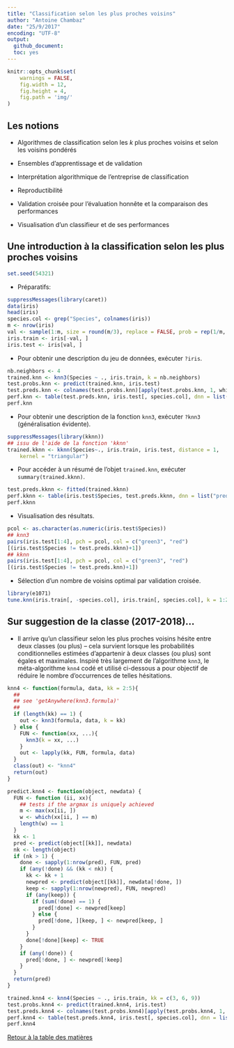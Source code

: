 ```yaml
---
title: "Classification selon les plus proches voisins"
author: "Antoine Chambaz"
date: "25/9/2017"
encoding: "UTF-8"
output:
  github_document:
  toc: yes
---
```


```r
knitr::opts_chunk$set(
    warnings = FALSE,
	fig.width = 12, 
	fig.height = 4, 
	fig.path = 'img/'
)
```


## Les notions

* Algorithmes de classification selon les $k$ plus proches voisins et selon
  les voisins pondérés

* Ensembles d'apprentissage et de validation

* Interprétation algorithmique de l'entreprise de classification

* Reproductibilité

* Validation  croisée  pour  l'évaluation   honnête  et  la  comparaison  des
  performances

* Visualisation d'un classifieur et de ses performances
  

## Une introduction à la classification selon les plus proches voisins

```r
set.seed(54321)
```

* Préparatifs:

```r
suppressMessages(library(caret))
data(iris)
head(iris)
species.col <- grep("Species", colnames(iris))
m <- nrow(iris)
val <- sample(1:m, size = round(m/3), replace = FALSE, prob = rep(1/m, m)) 
iris.train <- iris[-val, ]
iris.test <- iris[val, ]
```

* Pour  obtenir une description du  jeu de données, exécuter  `?iris`. 

```r
nb.neighbors <- 4
trained.knn <- knn3(Species ~ ., iris.train, k = nb.neighbors)
test.probs.knn <- predict(trained.knn, iris.test)
test.preds.knn <- colnames(test.probs.knn)[apply(test.probs.knn, 1, which.max)]
perf.knn <- table(test.preds.knn, iris.test[, species.col], dnn = list("pred", "truth"))
perf.knn
```

*  Pour  obtenir une  description  de  la  fonction `knn3`,  exécuter  `?knn3`
(généralisation évidente).

```r
suppressMessages(library(kknn))
## issu de l'aide de la fonction 'kknn'
trained.kknn <- kknn(Species~., iris.train, iris.test, distance = 1,
	kernel = "triangular")
```

* Pour accéder à un résumé de l'objet `trained.knn`, exécuter `summary(trained.kknn)`.

```r
test.preds.kknn <- fitted(trained.kknn)
perf.kknn <- table(iris.test$Species, test.preds.kknn, dnn = list("pred", "truth"))
perf.kknn
```

* Visualisation des résultats.

```r
pcol <- as.character(as.numeric(iris.test$Species))
## knn3
pairs(iris.test[1:4], pch = pcol, col = c("green3", "red")
[(iris.test$Species != test.preds.kknn)+1])
## kknn
pairs(iris.test[1:4], pch = pcol, col = c("green3", "red")
[(iris.test$Species != test.preds.knn)+1])
```

* Sélection d'un nombre de voisins optimal par validation croisée.

```r
library(e1071)
tune.knn(iris.train[, -species.col], iris.train[, species.col], k = 1:20)
```

## Sur suggestion de la classe (2017-2018)&hellip;

* Il arrive qu'un classifieur selon les plus proches voisins hésite entre deux
  classes   (ou  plus)   &ndash;  cela   survient  lorsque   les  probabilités
  conditionnelles estimées d'appartenir  à deux classes (ou  plus) sont égales
  et   maximales.   Inspiré   très  largement   de  l'algorithme   `knn3`,  le
  méta-algorithme `knn4` codé et utilisé ci-dessous a pour objectif de réduire
  le nombre d'occurrences de telles hésitations.
  
```r
knn4 <- function(formula, data, kk = 2:5){
  ##
  ## see 'getAnywhere(knn3.formula)'
  ##
  if (length(kk) == 1) {
    out <- knn3(formula, data, k = kk)
  } else {
    FUN <- function(xx, ...){
      knn3(k = xx, ...)
    }
    out <- lapply(kk, FUN, formula, data)
  }
  class(out) <- "knn4"
  return(out)
}

predict.knn4 <- function(object, newdata) {
  FUN <- function (ii, xx){
    ## tests if the argmax is uniquely achieved
    m <- max(xx[ii, ])
    w <- which(xx[ii, ] == m)
    length(w) == 1
  }
  kk <- 1
  pred <- predict(object[[kk]], newdata)
  nk <- length(object)
  if (nk > 1) {
    done <- sapply(1:nrow(pred), FUN, pred)
    if (any(!done) && (kk < nk)) {
      kk <- kk + 1
      newpred <- predict(object[[kk]], newdata[!done, ])
      keep <- sapply(1:nrow(newpred), FUN, newpred)
      if (any(keep)) {
        if (sum(!done) == 1) {
          pred[!done] <- newpred[keep]
        } else {
          pred[!done, ][keep, ] <- newpred[keep, ]
        }
      }
      done[!done][keep] <- TRUE
    }
    if (any(!done)) {
      pred[!done, ] <- newpred[!keep]
    }
  }
  return(pred)
}

trained.knn4 <- knn4(Species ~ ., iris.train, kk = c(3, 6, 9))
test.probs.knn4 <- predict(trained.knn4, iris.test)
test.preds.knn4 <- colnames(test.probs.knn4)[apply(test.probs.knn4, 1, which.max)]
perf.knn4 <- table(test.preds.knn4, iris.test[, species.col], dnn = list("pred", "truth"))
perf.knn4
```

[Retour à la table des matières](https://github.com/achambaz/laviemodedemploi#liens)
